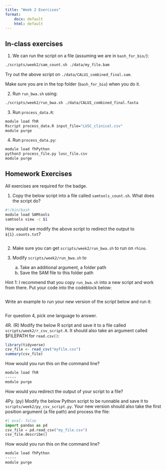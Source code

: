 ```yaml
---
title: "Week 2 Exercises"
format: 
    docx: default
    html: default
---
```


## In-class exercises

1. We can run the script on a file (assuming we are in `bash_for_bio/`):

```bash
./scripts/week2/sam_count.sh ./data/my_file.bam
```

Try out the above script on `./data/CALU1_combined_final.sam`.

Make sure you are in the top folder (`bash_for_bio`) when you do it.

2. Run `run_bwa.sh` using:

```bash
./scripts/week2/run_bwa.sh ./data/CALU1_combined_final.fasta
```

3. Run `process_data.R`:

```bash
module load fhR
Rscript process_data.R input_file="LUSC_clinical.csv"
module purge
```

4. Run `process_data.py`:

```bash
module load fhPython
python3 process_file.py lusc_file.csv
module purge
```

## Homework Exercises

All exercises are required for the badge.

1. Copy the below script into a file called `samtools_count.sh`. What does the script do?

```bash
#!/bin/bash
module load SAMtools
samtools view -c $1 
```

How would we modify the above script to redirect the output to `${1}.counts.txt`?

```bash

```

2. Make sure you can get `scripts/week2/run_bwa.sh` to run on `rhino`. 

3. Modify `scripts/week2/run_bwa.sh` to 
    a. Take an additional argument, a folder path
    b. Save the SAM file to this folder path

Hint 1: I recommend that you copy `run_bwa.sh` into a new script and work from there. Put your code into the codeblock below:

```bash

```

Write an example to run your new version of the script below and run it:

```bash

```


For question 4, pick one language to answer.

4R. (R) Modify the below R script and save it to a file called `scripts/week2/r_csv_script.R`. It should also take an argument called $FILEPATH for `read.csv()`:

```r
library(tidyverse)
csv_file <- read_csv("myfile.csv")
summary(csv_file)
```

How would you run this on the command line?

```bash
module load fhR
-----
module purge
```

How would you redirect the output of your script to a file? 

4Py. (py) Modify the below Python script to be runnable and save it to `scripts/week2/py_csv_script.py`. Your new version should also take the first position argument (a file path) and process the file:

```python
#| eval: false
import pandas as pd
csv_file = pd.read_csv("my_file.csv")
csv_file.describe()
```

How would you run this on the command line?

```bash
module load fhPython
-----
module purge
```
